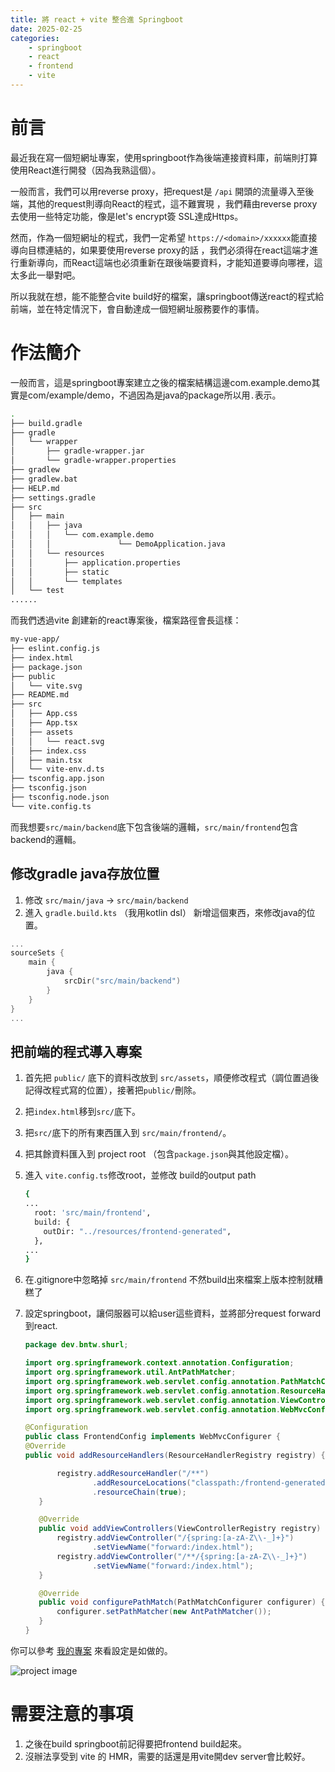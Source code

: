 ```yaml
---
title: 將 react + vite 整合進 Springboot
date: 2025-02-25
categories:
    - springboot
    - react
    - frontend
    - vite
---
```


# 前言

最近我在寫一個短網址專案，使用springboot作為後端連接資料庫，前端則打算使用React進行開發（因為我熟這個）。

一般而言，我們可以用reverse proxy，把request是 `/api` 開頭的流量導入至後端，其他的request則導向React的程式，這不難實現
，我們藉由reverse proxy去使用一些特定功能，像是let's encrypt簽 SSL達成Https。

然而，作為一個短網址的程式，我們一定希望 `https://<domain>/xxxxxx`能直接導向目標連結的，如果要使用reverse proxy的話
，我們必須得在react這端才進行重新導向，而React這端也必須重新在跟後端要資料，才能知道要導向哪裡，這太多此一舉對吧。

所以我就在想，能不能整合vite build好的檔案，讓springboot傳送react的程式給前端，並在特定情況下，會自動達成一個短網址服務要作的事情。

# 作法簡介

一般而言，這是springboot專案建立之後的檔案結構這邊com.example.demo其實是com/example/demo，不過因為是java的package所以用`.`表示。

```bash
.
├── build.gradle
├── gradle
│   └── wrapper
│       ├── gradle-wrapper.jar
│       └── gradle-wrapper.properties
├── gradlew
├── gradlew.bat
├── HELP.md
├── settings.gradle
├── src
│   ├── main
│   │   ├── java
│   │   │   └── com.example.demo
│   │   │               └── DemoApplication.java
│   │   └── resources
│   │       ├── application.properties
│   │       ├── static
│   │       └── templates
│   └── test
......
```

而我們透過vite 創建新的react專案後，檔案路徑會長這樣：

```bash
my-vue-app/
├── eslint.config.js
├── index.html
├── package.json
├── public
│   └── vite.svg
├── README.md
├── src
│   ├── App.css
│   ├── App.tsx
│   ├── assets
│   │   └── react.svg
│   ├── index.css
│   ├── main.tsx
│   └── vite-env.d.ts
├── tsconfig.app.json
├── tsconfig.json
├── tsconfig.node.json
└── vite.config.ts
```

而我想要`src/main/backend`底下包含後端的邏輯，`src/main/frontend`包含backend的邏輯。

## 修改gradle java存放位置

1. 修改 `src/main/java` -> `src/main/backend`
2. 進入 `gradle.build.kts` （我用kotlin dsl） 新增這個東西，來修改java的位置。

```kotlin
...
sourceSets {
    main {
        java {
            srcDir("src/main/backend")
        }
    }
}
...
```

## 把前端的程式導入專案

1. 首先把 `public/` 底下的資料改放到 `src/assets`，順便修改程式（調位置過後記得改程式寫的位置），接著把`public/`刪除。
2. 把`index.html`移到`src/`底下。
3. 把`src/`底下的所有東西匯入到 `src/main/frontend/`。
4. 把其餘資料匯入到 project root （包含`package.json`與其他設定檔）。
5. 進入 `vite.config.ts`修改root，並修改 build的output path
    ```bash
    {
    ...
      root: 'src/main/frontend',
      build: {
        outDir: "../resources/frontend-generated",
      },
    ...
    }
    ```
6. 在.gitignore中忽略掉 `src/main/frontend` 不然build出來檔案上版本控制就糟糕了
7. 設定springboot，讓伺服器可以給user這些資料，並將部分request forward到react.

    ```java
    package dev.bntw.shurl;

    import org.springframework.context.annotation.Configuration;
    import org.springframework.util.AntPathMatcher;
    import org.springframework.web.servlet.config.annotation.PathMatchConfigurer;
    import org.springframework.web.servlet.config.annotation.ResourceHandlerRegistry;
    import org.springframework.web.servlet.config.annotation.ViewControllerRegistry;
    import org.springframework.web.servlet.config.annotation.WebMvcConfigurer;

    @Configuration
    public class FrontendConfig implements WebMvcConfigurer {
    @Override
    public void addResourceHandlers(ResourceHandlerRegistry registry) {

           registry.addResourceHandler("/**")
                   .addResourceLocations("classpath:/frontend-generated/")
                   .resourceChain(true);
       }

       @Override
       public void addViewControllers(ViewControllerRegistry registry) {
           registry.addViewController("/{spring:[a-zA-Z\\-_]+}")
                   .setViewName("forward:/index.html");
           registry.addViewController("/**/{spring:[a-zA-Z\\-_]+}")
                   .setViewName("forward:/index.html");
       }

       @Override
       public void configurePathMatch(PathMatchConfigurer configurer) {
           configurer.setPathMatcher(new AntPathMatcher());
       }
    }

    ```

你可以參考 [我的專案](https://github.com/bloodnighttw/shurl) 來看設定是如做的。

![project image](https://r2.bntw.dev/Screenshot%20from%202025-02-25%2001-52-41.png)

# 需要注意的事項

1. 之後在build springboot前記得要把frontend build起來。
2. 沒辦法享受到 vite 的 HMR，需要的話還是用vite開dev server會比較好。
